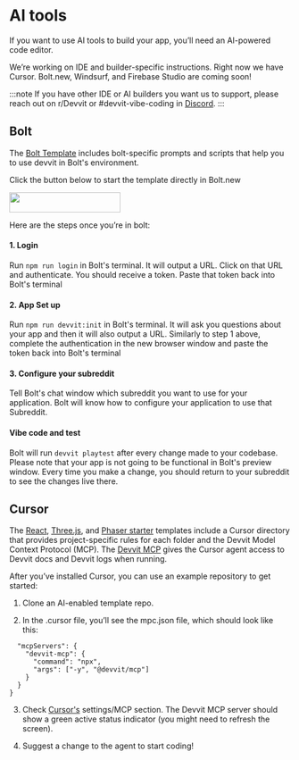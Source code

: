 # AI tools

If you want to use AI tools to build your app, you’ll need an AI-powered code editor.

We’re working on IDE and builder-specific instructions. Right now we have Cursor. Bolt.new, Windsurf, and Firebase Studio are coming soon!

:::note
If you have other IDE or AI builders you want us to support, please reach out on r/Devvit or #devvit-vibe-coding in [Discord](https://discord.com/invite/R7yu2wh9Qz).
:::

## Bolt

The [Bolt Template](https://bolt.new/github.com/reddit/devvit-react-starter-experimental) includes bolt-specific prompts and scripts that help you to use devvit in Bolt's environment.

Click the button below to start the template directly in Bolt.new

<a target="\_blank" href="https://bolt.new/github.com/reddit/devvit-bolt-starter-experimental">
  <img
    height="36px"
    width="199px"
    src={require('../assets/ai-tools/open-in-bolt-2x.png').default}
  />
</a>

Here are the steps once you’re in bolt:

#### 1. Login

Run `npm run login` in Bolt's terminal. It will output a URL. Click on that URL and authenticate. You should receive a token. Paste that token back into Bolt's terminal

#### 2. App Set up

Run `npm run devvit:init` in Bolt's terminal. It will ask you questions about your app and then it will also output a URL. Similarly to step 1 above, complete the authentication in the new browser window and paste the token back into Bolt's terminal

#### 3. Configure your subreddit

Tell Bolt's chat window which subreddit you want to use for your application. Bolt will know how to configure your application to use that Subreddit.

#### Vibe code and test

Bolt will run `devvit playtest` after every change made to your codebase. Please note that your app is not going to be functional in Bolt's preview window. Every time you make a change, you should return to your subreddit to see the changes live there.

## Cursor

The [React](https://github.com/reddit/devvit-react-starter-experimental), [Three.js](https://github.com/reddit/devvit-threejs-starter-experimental), and [Phaser starter](https://github.com/reddit/devvit-phaser-starter-experimental) templates include a Cursor directory that provides project-specific rules for each folder and the Devvit Model Context Protocol (MCP). The [Devvit MCP](https://github.com/reddit/devvit-mcp) gives the Cursor agent access to Devvit docs and Devvit logs when running.

After you’ve installed Cursor, you can use an example repository to get started:

1. Clone an AI-enabled template repo.

2. In the .cursor file, you’ll see the mpc.json file, which should look like this:

```tsx{
  "mcpServers": {
    "devvit-mcp": {
      "command": "npx",
      "args": ["-y", "@devvit/mcp"]
    }
  }
}
```

3. Check [Cursor's](https://www.cursor.com/) settings/MCP section. The Devvit MCP server should show a green active status indicator (you might need to refresh the screen).

4. Suggest a change to the agent to start coding!
